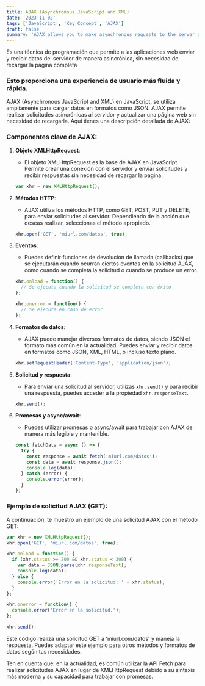 ```yaml
---
title: AJAX (Asynchronous JavaScript and XML)
date: '2023-11-02'
tags: ['JavaScript', 'Key Concept', 'AJAX']
draft: false
summary: 'AJAX allows you to make asynchronous requests to the server and update a web page without reloading it'
---
```


Es una técnica de programación que permite a las aplicaciones web enviar y recibir datos del servidor de manera asincrónica, sin necesidad de recargar la página completa

### Esto proporciona una experiencia de usuario más fluida y rápida.

AJAX (Asynchronous JavaScript and XML) en JavaScript, se utiliza ampliamente para cargar datos en formatos como JSON. AJAX permite realizar solicitudes asincrónicas al servidor y actualizar una página web sin necesidad de recargarla. Aquí tienes una descripción detallada de AJAX:

### Componentes clave de AJAX:

1. **Objeto XMLHttpRequest**:
   - El objeto XMLHttpRequest es la base de AJAX en JavaScript. Permite crear una conexión con el servidor y enviar solicitudes y recibir respuestas sin necesidad de recargar la página.

   ```javascript
   var xhr = new XMLHttpRequest();
   ```

2. **Métodos HTTP**:
   - AJAX utiliza los métodos HTTP, como GET, POST, PUT y DELETE, para enviar solicitudes al servidor. Dependiendo de la acción que deseas realizar, seleccionas el método apropiado.

   ```javascript
   xhr.open('GET', 'miurl.com/datos', true);
   ```

3. **Eventos**:
   - Puedes definir funciones de devolución de llamada (callbacks) que se ejecutarán cuando ocurran ciertos eventos en la solicitud AJAX, como cuando se completa la solicitud o cuando se produce un error.

   ```javascript
   xhr.onload = function() {
     // Se ejecuta cuando la solicitud se completa con éxito
   };

   xhr.onerror = function() {
     // Se ejecuta en caso de error
   };
   ```

4. **Formatos de datos**:
   - AJAX puede manejar diversos formatos de datos, siendo JSON el formato más común en la actualidad. Puedes enviar y recibir datos en formatos como JSON, XML, HTML, o incluso texto plano.

   ```javascript
   xhr.setRequestHeader('Content-Type', 'application/json');
   ```

5. **Solicitud y respuesta**:
   - Para enviar una solicitud al servidor, utilizas `xhr.send()` y para recibir una respuesta, puedes acceder a la propiedad `xhr.responseText`.

   ```javascript
   xhr.send();
   ```

6. **Promesas y async/await**:
   - Puedes utilizar promesas o async/await para trabajar con AJAX de manera más legible y mantenible.

   ```javascript
   const fetchData = async () => {
     try {
       const response = await fetch('miurl.com/datos');
       const data = await response.json();
       console.log(data);
     } catch (error) {
       console.error(error);
     }
   };
   ```

### Ejemplo de solicitud AJAX (GET):

A continuación, te muestro un ejemplo de una solicitud AJAX con el método GET:

```javascript
var xhr = new XMLHttpRequest();
xhr.open('GET', 'miurl.com/datos', true);

xhr.onload = function() {
  if (xhr.status >= 200 && xhr.status < 300) {
    var data = JSON.parse(xhr.responseText);
    console.log(data);
  } else {
    console.error('Error en la solicitud: ' + xhr.status);
  }
};

xhr.onerror = function() {
  console.error('Error en la solicitud.');
};

xhr.send();
```

Este código realiza una solicitud GET a 'miurl.com/datos' y maneja la respuesta. Puedes adaptar este ejemplo para otros métodos y formatos de datos según tus necesidades.

Ten en cuenta que, en la actualidad, es común utilizar la API Fetch para realizar solicitudes AJAX en lugar de XMLHttpRequest debido a su sintaxis más moderna y su capacidad para trabajar con promesas.